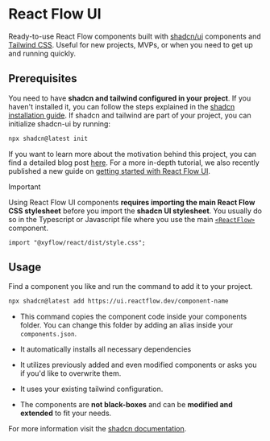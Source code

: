 # React Flow UI

Ready-to-use React Flow components built with [shadcn/ui](https://ui.shadcn.com/)
components and [Tailwind CSS](https://tailwindcss.com/). Useful for new projects, MVPs, or
when you need to get up and running quickly.

## Prerequisites

You need to have **shadcn and tailwind configured in your project**. If you haven't
installed it, you can follow the steps explained in the
[shadcn installation guide](https://ui.shadcn.com/docs/installation). If shadcn and
tailwind are part of your project, you can initialize shadcn-ui by running:

```bash copy npm2yarn
npx shadcn@latest init
```

If you want to learn more about the motivation behind this project, you can find a
detailed blog post [here](https://xyflow.com/blog/react-flow-components). For a more
in-depth tutorial, we also recently published a new guide on
[getting started with React Flow UI](/learn/tutorials/getting-started-with-react-flow-components).


> [!IMPORTANT]
>
> Using React Flow UI components **requires importing the main React Flow CSS stylesheet** before you import the **shadcn UI stylesheet**.
> You usually do so in the Typescript or Javascript file where you use the main [`<ReactFlow>`](/api-reference/react-flow) component.

```tsx filename="App.tsx"
import "@xyflow/react/dist/style.css";
```

## Usage

Find a component you like and run the command to add it to your project.

```bash copy npm2yarn
npx shadcn@latest add https://ui.reactflow.dev/component-name
```

- This command copies the component code inside your components folder. You can change
  this folder by adding an alias inside your `components.json`.

- It automatically installs all necessary dependencies

- It utilizes previously added and even modified components or asks you if you'd like to
  overwrite them.

- It uses your existing tailwind configuration.

- The components are **not black-boxes** and can be **modified and extended** to fit your
  needs.

For more information visit the [shadcn documentation](https://ui.shadcn.com/docs).
